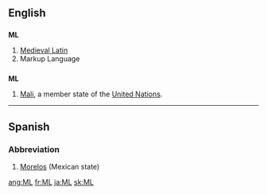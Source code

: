 {{see|ml|Ml|mL|µl}}
==English==

==={{initialism}}===
'''ML'''

# [[Medieval Latin]]
# Markup Language

==={{abbreviation}}===
'''ML'''

# [[Mali]], a member state of the [[United Nations]].

----

==Spanish==

===Abbreviation===
{{infl|es|abbreviation}}

# [[Morelos]] (Mexican state)

[[ang:ML]]
[[fr:ML]]
[[ja:ML]]
[[sk:ML]]
